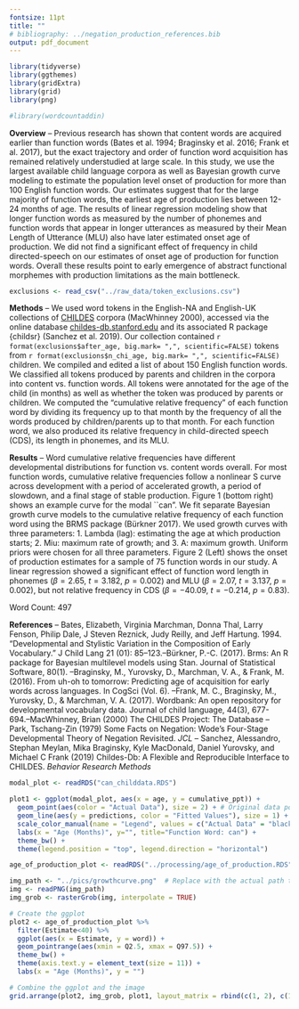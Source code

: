 ```yaml
---
fontsize: 11pt
title: ""
# bibliography: ../negation_production_references.bib
output: pdf_document
---
```


\begin{center} \textbf{Estimating ``Onset Age of Production" for English Function Words Using Child Language Corpora and Bayesian Growth Curve Models} \end{center}

<!-- This gets rid of page numbers -->
\pagenumbering{gobble}

```r
library(tidyverse)
library(ggthemes)
library(gridExtra)
library(grid)
library(png)

#library(wordcountaddin)
```

**Overview** -- Previous research has shown that content words are acquired earlier than function words (Bates et al. 1994; Braginsky et al. 2016; Frank et al. 2017), but the exact trajectory and order of function word acquisition has remained relatively understudied at large scale. In this study, we use the largest available child language corpora as well as Bayesian growth curve modeling to estimate the population level onset of production for more than 100 English function words. Our estimates suggest that for the large majority of function words, the earliest age of production lies between 12-24 months of age. The results of linear regression modeling show that longer function words as measured by the number of phonemes and function words that appear in longer utterances as measured by their Mean Length of Utterance (MLU) also have later estimated onset age of production. We did not find a significant effect of frequency in child directed-speech on our estimates of onset age of production for function words. Overall these results point to early emergence of abstract functional morphemes with production limitations as the main bottleneck.

```r
exclusions <- read_csv("../raw_data/token_exclusions.csv")
```

**Methods** -- We used word tokens in the English-NA and English-UK collections of [CHILDES](https://childes.talkbank.org/) corpora (MacWhinney 2000), accessed via the online database [childes-db.stanford.edu](childes-db.stanford.edu) and its associated R package \{childsr\} (Sanchez et al. 2019). Our collection contained `r format(exclusions$after_age, big.mark= ",", scientific=FALSE)` tokens from `r format(exclusions$n_chi_age, big.mark= ",", scientific=FALSE)` children. We compiled and edited a list of about 150 English function words. We classified all tokens produced by parents and children in the corpora into content vs. function words. All tokens were annotated for the age of the child (in months) as well as whether the token was produced by parents or children. We computed the "cumulative relative frequency" of each function word by dividing its frequency up to that month by the frequency of all the words produced by children/parents up to that month. For each function word, we also produced its relative frequency in child-directed speech (CDS), its length in phonemes, and its MLU.

**Results** -- Word cumulative relative frequencies have different developmental distributions for function vs. content words overall. For most function words, cumulative relative frequencies follow a nonlinear S curve across development with a period of accelerated growth, a period of slowdown, and a final stage of stable production. Figure 1 (bottom right) shows an example curve for the modal ``can". We fit separate Bayesian growth curve models to the cumulative relative frequency of each function word using the BRMS package (Bürkner 2017). We used growth curves with three parameters: 1. Lambda (lag): estimating the age at which production starts; 2. Miu: maximum rate of growth; and 3. A: maximum growth. Uniform priors were chosen for all three parameters. Figure 2 (Left) shows the onset of production estimates for a sample of 75 function words in our study. A linear regression showed a significant effect of function word length in phonemes ($\beta=2.65$, $t=3.182$, $p=0.002$) and MLU ($\beta=2.07$, $t=3.137$, $p=0.002$), but not relative frequency in CDS ($\beta=-40.09$, $t=-0.214$, $p=0.83$).

\footnotesize
\hfill Word Count: 497

**References** -- Bates, Elizabeth, Virginia Marchman, Donna Thal, Larry Fenson, Philip Dale, J Steven Reznick, Judy Reilly, and Jeff Hartung. 1994. “Developmental and Stylistic Variation in the Composition of Early Vocabulary.” J Child Lang 21 (01): 85–123.--Bürkner, P.-C. (2017). Brms: An R package for Bayesian multilevel models using Stan. Journal of Statistical Software, 80(1). --Braginsky, M., Yurovsky, D., Marchman, V. A., \& Frank, M. (2016). From uh-oh to tomorrow: Predicting age of acquisition for early words across languages. In CogSci (Vol. 6). --Frank, M. C., Braginsky, M., Yurovsky, D., & Marchman, V. A. (2017). Wordbank: An open repository for developmental vocabulary data. Journal of child language, 44(3), 677-694.--MacWhinney, Brian (2000) The CHILDES Project: The Database -- Park, Tschang-Zin (1979) Some Facts on Negation: Wode's Four-Stage Developmental Theory of Negation Revisited. *JCL* -- Sanchez, Alessandro, Stephan Meylan, Mika Braginsky, Kyle MacDonald, Daniel Yurovsky, and Michael C Frank (2019) Childes-Db: A Flexible and Reproducible Interface to CHILDES. *Behavior Research Methods* 

```r
modal_plot <- readRDS("can_childdata.RDS")

plot1 <- ggplot(modal_plot, aes(x = age, y = cumulative_ppt)) +
  geom_point(aes(color = "Actual Data"), size = 2) + # Original data points
  geom_line(aes(y = predictions, color = "Fitted Values"), size = 1) + # Fitted values
  scale_color_manual(name = "Legend", values = c("Actual Data" = "black", "Fitted Values" = "blue")) +
  labs(x = "Age (Months)", y="", title="Function Word: can") + 
  theme_bw() + 
  theme(legend.position = "top", legend.direction = "horizontal")

age_of_production_plot <- readRDS("../processing/age_of_production.RDS")

img_path <- "../pics/growthcurve.png"  # Replace with the actual path to your PNG image
img <- readPNG(img_path)
img_grob <- rasterGrob(img, interpolate = TRUE)

# Create the ggplot
plot2 <- age_of_production_plot %>%
  filter(Estimate<40) %>%
  ggplot(aes(x = Estimate, y = word)) +
  geom_pointrange(aes(xmin = Q2.5, xmax = Q97.5)) +
  theme_bw() +
  theme(axis.text.y = element_text(size = 11)) +
  labs(x = "Age (Months)", y = "")

# Combine the ggplot and the image
grid.arrange(plot2, img_grob, plot1, layout_matrix = rbind(c(1, 2), c(1, 3)))
```


